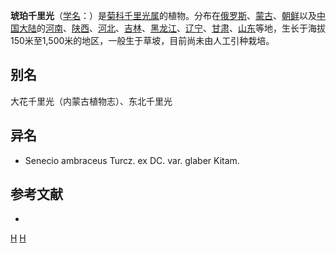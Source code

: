 {{Speciesbox
| genus = Senecio
| species = ambraceus
| authority = Turcz. ex DC., 1838
}}

'''琥珀千里光'''（[[学名|学名]]：{{lang|la|''Senecio ambraceus''}}）是[[菊科|菊科]][[千里光属|千里光属]]的植物。分布在[[俄罗斯|俄罗斯]]、[[蒙古|蒙古]]、[[朝鲜|朝鲜]]以及[[中国大陆|中国大陆]]的[[河南|河南]]、[[陕西|陕西]]、[[河北|河北]]、[[吉林|吉林]]、[[黑龙江|黑龙江]]、[[辽宁|辽宁]]、[[甘肃|甘肃]]、[[山东|山东]]等地，生长于海拔150米至1,500米的地区，一般生于草坡，目前尚未由人工引种栽培。

== 别名 ==
大花千里光（内蒙古植物志）、东北千里光

== 异名 ==
* Senecio ambraceus Turcz. ex DC. var. glaber Kitam.

== 参考文献 ==
<div class="references-small">
* {{cite web| url =http://www.bioinfo.cn/db05/KmzwSpecies.php?action=view&id=5388| title =琥珀千里光| work =《中国高等植物数据库全库》| publisher =中国科学院微生物研究所| author =昆明植物研究所| accessdate =2009-02-25| deadurl =yes| archiveurl =https://web.archive.org/web/20160305060259/http://www.bioinfo.cn/db05/KmzwSpecies.php?action=view&id=5388| archivedate =2016-03-05}}
</div>
{{Taxonbar|from=Q15231803}}

[[Category:千里光属|H]]
[[Category:1838年描述的植物|H]]